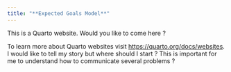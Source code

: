 ```yaml
---
title: "**Expected Goals Model**"
---
```


This is a Quarto website. Would you like to come here ?

To learn more about Quarto websites visit <https://quarto.org/docs/websites>.
I would like to tell my story but where should I start ? This is important for me
to understand how to communicate several problems ?
